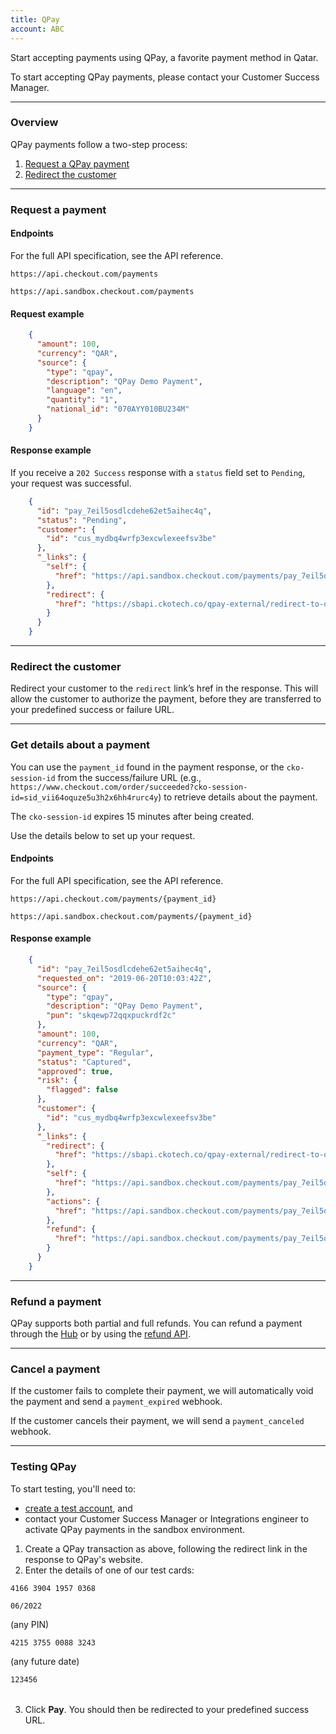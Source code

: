 ```yaml
---
title: QPay
account: ABC
---
```


Start accepting payments using QPay, a favorite payment method in Qatar.

<TipBox variant="info">

To start accepting QPay payments, please contact your Customer Success Manager.

</TipBox>

---

### Overview

QPay payments follow a two-step process:

1.  [Request a QPay payment](/payments/payment-methods/cards/q-pay#Request_a_payment)
2.  [Redirect the customer](/payments/payment-methods/cards/q-pay#Redirect_the_customer)

---

### Request a payment

#### Endpoints

For the full API specification, see the <ExternalLink href="https://api-reference.checkout.com" target="_blank">API reference</ExternalLink>.


<tabs>
<tab title="Live" active>
<LineCodeWrapper type="post">

`https://api.checkout.com/payments`

</LineCodeWrapper>
</tab>
<tab title="Sandbox">
<LineCodeWrapper type="post">

`https://api.sandbox.checkout.com/payments`

</LineCodeWrapper>
</tab>
</tabs>

#### Request example

```json
    {
      "amount": 100,
      "currency": "QAR",
      "source": {
        "type": "qpay",
        "description": "QPay Demo Payment",
        "language": "en",
        "quantity": "1",
        "national_id": "070AYY010BU234M"
      }
    }
```

#### Response example

If you receive a `202 Success` response with a `status` field set to `Pending`, your request was successful.

```json
    {
      "id": "pay_7eil5osdlcdehe62et5aihec4q",
      "status": "Pending",
      "customer": {
        "id": "cus_mydbq4wrfp3excwlexeefsv3be"
      },
      "_links": {
        "self": {
          "href": "https://api.sandbox.checkout.com/payments/pay_7eil5osdlcdehe62et5aihec4q"
        },
        "redirect": {
          "href": "https://sbapi.ckotech.co/qpay-external/redirect-to-qpay?pun=52h7saoi5edthll6ceec"
        }
      }
    }
```

---

### Redirect the customer

Redirect your customer to the `redirect` link’s href in the response. This will allow the customer to authorize the payment, before they are transferred to your predefined success or failure URL.

---

### Get details about a payment

You can use the `payment_id` found in the payment response, or the `cko-session-id` from the success/failure URL (e.g., `https://www.checkout.com/order/succeeded?cko-session-id=sid_vii64oquze5u3h2x6hh4rurc4y`) to retrieve details about the payment.

<TipBox variant="note">

The `cko-session-id` expires 15 minutes after being created.

</TipBox>

Use the details below to set up your request.

#### Endpoints

For the full API specification, see the <ExternalLink href="https://api-reference.checkout.com" target="_blank">API reference</ExternalLink>.

<tabs>
<tab title="Live" active>
<LineCodeWrapper type="GET">

`https://api.checkout.com/payments/{payment_id}`

</LineCodeWrapper>
</tab>
<tab title="Sandbox">
<LineCodeWrapper type="GET">

`https://api.sandbox.checkout.com/payments/{payment_id}`

</LineCodeWrapper>
</tab>
</tabs>

#### Response example

```json
    {
      "id": "pay_7eil5osdlcdehe62et5aihec4q",
      "requested_on": "2019-06-20T10:03:42Z",
      "source": {
        "type": "qpay",
        "description": "QPay Demo Payment",
    	"pun": "skqewp72qqxpuckrdf2c"
      },
      "amount": 100,
      "currency": "QAR",
      "payment_type": "Regular",
      "status": "Captured",
      "approved": true,
      "risk": {
        "flagged": false
      },
      "customer": {
        "id": "cus_mydbq4wrfp3excwlexeefsv3be"
      },
      "_links": {
        "redirect": {
          "href": "https://sbapi.ckotech.co/qpay-external/redirect-to-qpay?pun=52h7saoi5edthll6ceec"
        },
        "self": {
          "href": "https://api.sandbox.checkout.com/payments/pay_7eil5osdlcdehe62et5aihec4q"
        },
        "actions": {
          "href": "https://api.sandbox.checkout.com/payments/pay_7eil5osdlcdehe62et5aihec4q/actions"
        },
        "refund": {
          "href": "https://api.sandbox.checkout.com/payments/pay_7eil5osdlcdehe62et5aihec4q/refunds"
        }
      }
    }
```

---

### Refund a payment

QPay supports both partial and full refunds. You can refund a payment through the [Hub](https://hub.checkout.com/v2) or by using the [refund API](/payments/manage-payments/refund-a-payment).

---

### Cancel a payment

If the customer fails to complete their payment, we will automatically void the payment and send a `payment_expired` webhook.

If the customer cancels their payment, we will send a `payment_canceled` webhook.

---

### Testing QPay

<TipBox variant="note">

To start testing, you'll need to:

*   [create a test account](https://www.checkout.com/get-test-account), and
*   contact your Customer Success Manager or Integrations engineer to activate QPay payments in the sandbox environment.

</TipBox>

1.  Create a QPay transaction as above, following the redirect link in the response to QPay's website.
2.  Enter the details of one of our test cards:

<Table>
<TableHead headers={['Card number', 'Expiry date', 'PIN']} />
<TableBody>
<TableRow>
<TableCell>

`4166 3904 1957 0368`

</TableCell>
<TableCell>

`06/2022`

</TableCell>
<TableCell>

(any PIN)

</TableCell>
</TableRow>
<TableRow>
<TableCell>

`4215 3755 0088 3243`

</TableCell>
<TableCell>

(any future date)

</TableCell>
<TableCell>

`123456`

</TableCell>
</TableRow>
</TableBody>
</Table>

3.  Click **Pay**. You should then be redirected to your predefined success URL.
